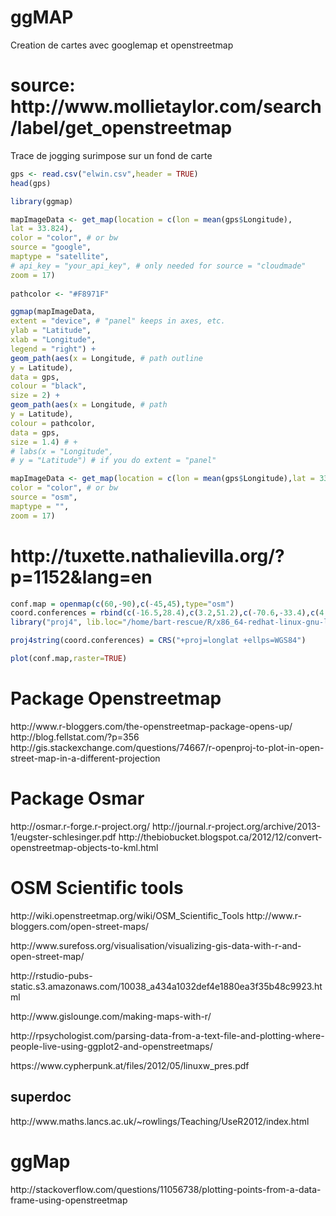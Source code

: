 ggMAP
========================================================

Creation de cartes avec googlemap et openstreetmap

source: http://www.mollietaylor.com/search/label/get_openstreetmap
==================================================================

Trace de jogging surimpose sur un fond de carte

```r
gps <- read.csv("elwin.csv",header = TRUE)
head(gps)

library(ggmap)

mapImageData <- get_map(location = c(lon = mean(gps$Longitude),
lat = 33.824),
color = "color", # or bw
source = "google",
maptype = "satellite",
# api_key = "your_api_key", # only needed for source = "cloudmade"
zoom = 17)
 
pathcolor <- "#F8971F"

ggmap(mapImageData,
extent = "device", # "panel" keeps in axes, etc.
ylab = "Latitude",
xlab = "Longitude",
legend = "right") +
geom_path(aes(x = Longitude, # path outline
y = Latitude),
data = gps,
colour = "black",
size = 2) +
geom_path(aes(x = Longitude, # path
y = Latitude),
colour = pathcolor,
data = gps,
size = 1.4) # +
# labs(x = "Longitude",
# y = "Latitude") # if you do extent = "panel"

mapImageData <- get_map(location = c(lon = mean(gps$Longitude),lat = 33.824),
color = "color", # or bw
source = "osm",
maptype = "",
zoom = 17)
```

http://tuxette.nathalievilla.org/?p=1152&lang=en
================================================

```r
conf.map = openmap(c(60,-90),c(-45,45),type="osm")
coord.conferences = rbind(c(-16.5,28.4),c(3.2,51.2),c(-70.6,-33.4),c(4.8,45.7))
library("proj4", lib.loc="/home/bart-rescue/R/x86_64-redhat-linux-gnu-library/3.0")

proj4string(coord.conferences) = CRS("+proj=longlat +ellps=WGS84")

plot(conf.map,raster=TRUE)
```

Package Openstreetmap
=====================

http://www.r-bloggers.com/the-openstreetmap-package-opens-up/
http://blog.fellstat.com/?p=356
http://gis.stackexchange.com/questions/74667/r-openproj-to-plot-in-open-street-map-in-a-different-projection


Package Osmar
===============

http://osmar.r-forge.r-project.org/
http://journal.r-project.org/archive/2013-1/eugster-schlesinger.pdf
http://thebiobucket.blogspot.ca/2012/12/convert-openstreetmap-objects-to-kml.html

OSM Scientific tools
====================

http://wiki.openstreetmap.org/wiki/OSM_Scientific_Tools
http://www.r-bloggers.com/open-street-maps/

http://www.surefoss.org/visualisation/visualizing-gis-data-with-r-and-open-street-map/

http://rstudio-pubs-static.s3.amazonaws.com/10038_a434a1032def4e1880ea3f35b48c9923.html

http://www.gislounge.com/making-maps-with-r/

http://rpsychologist.com/parsing-data-from-a-text-file-and-plotting-where-people-live-using-ggplot2-and-openstreetmaps/

https://www.cypherpunk.at/files/2012/05/linuxw_pres.pdf

superdoc
---------
http://www.maths.lancs.ac.uk/~rowlings/Teaching/UseR2012/index.html

ggMap
=====

http://stackoverflow.com/questions/11056738/plotting-points-from-a-data-frame-using-openstreetmap

